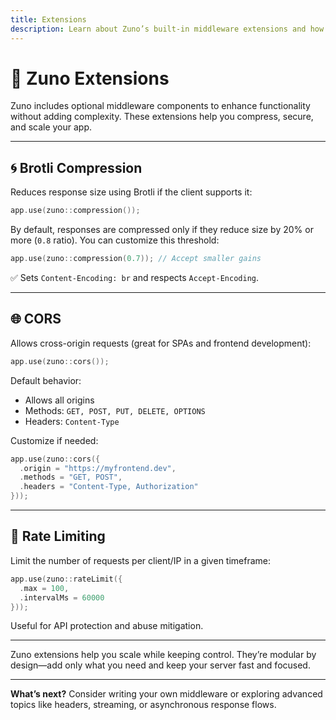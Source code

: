 ```yaml
---
title: Extensions
description: Learn about Zuno’s built-in middleware extensions and how to use them.
---
```


# 🧩 Zuno Extensions

Zuno includes optional middleware components to enhance functionality without adding complexity. These extensions help you compress, secure, and scale your app.

---

## 🌀 Brotli Compression

Reduces response size using Brotli if the client supports it:

```cpp
app.use(zuno::compression());
```

By default, responses are compressed only if they reduce size by 20% or more (`0.8` ratio). You can customize this threshold:

```cpp
app.use(zuno::compression(0.7)); // Accept smaller gains
```

✅ Sets `Content-Encoding: br` and respects `Accept-Encoding`.

---

## 🌐 CORS

Allows cross-origin requests (great for SPAs and frontend development):

```cpp
app.use(zuno::cors());
```

Default behavior:

- Allows all origins
- Methods: `GET, POST, PUT, DELETE, OPTIONS`
- Headers: `Content-Type`

Customize if needed:

```cpp
app.use(zuno::cors({
  .origin = "https://myfrontend.dev",
  .methods = "GET, POST",
  .headers = "Content-Type, Authorization"
}));
```

---

## 🚦 Rate Limiting

Limit the number of requests per client/IP in a given timeframe:

```cpp
app.use(zuno::rateLimit({
  .max = 100,
  .intervalMs = 60000
}));
```

Useful for API protection and abuse mitigation.

---

Zuno extensions help you scale while keeping control. They’re modular by design—add only what you need and keep your server fast and focused.

---

**What’s next?** Consider writing your own middleware or exploring advanced topics like headers, streaming, or asynchronous response flows.

